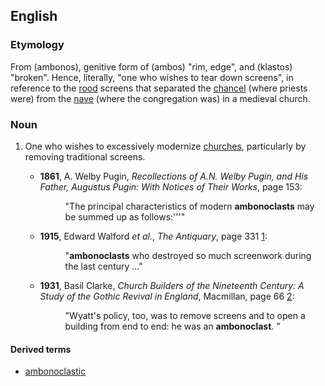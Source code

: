 ==English==
{{wikipedia}}

===Etymology===
From {{etyl|grc}} {{l/grc|ἄμβωνος}} (ambonos), genitive form of {{l/grc|ἄμβων}} (ambos) "rim, edge", and {{l/grc|κλαστός}} (klastos) "broken". Hence, literally, "one who wishes to tear down screens", in reference to the [[rood]] screens that separated the [[chancel]] (where priests were) from the [[nave]] (where the congregation was) in a medieval church.

===Noun===
{{en-noun}}

# {{pejorative}} One who wishes to excessively modernize [[church]]es, particularly by removing traditional screens.
#* '''1861''', A. Welby Pugin, ''Recollections of A.N. Welby Pugin, and His Father, Augustus Pugin: With Notices of Their Works '', page 153:
#*: "The principal characteristics of modern '''ambonoclasts''' may be summed up as follows:'''"
#* '''1915''', Edward Walford ''et al.'', ''The Antiquary'', page 331 [http://books.google.com/books?id=eBhUtOKkaUsC&dq=ambonoclasts&ei=vPbYRpatD5zmpwKop-GSCw&ie=ISO-8859-1&q=ambonoclasts&pgis=1]:
#*: "'''ambonoclasts''' who destroyed so much screenwork during the last century ..."
#* '''1931''', Basil Clarke, ''Church Builders of the Nineteenth Century: A Study of the Gothic Revival in England'', Macmillan, page 66 [http://books.google.com/books?id=AdIgAAAAMAAJ&q=ambonoclast&dq=ambonoclast&ei=Of7YRp3jCY3goAKj6e2SCw&pgis=1]:
#*: "Wyatt's policy, too, was to remove screens and to open a building from end to end: he was an '''ambonoclast'''. "

====Derived terms====
* [[ambonoclastic]]